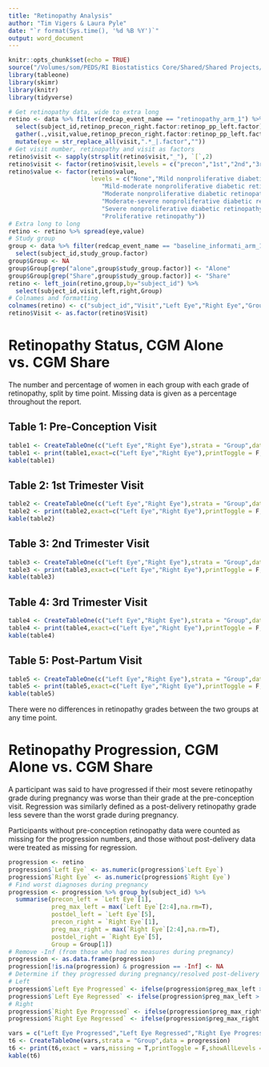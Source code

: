 ```yaml
---
title: "Retinopathy Analysis"
author: "Tim Vigers & Laura Pyle"
date: "`r format(Sys.time(), '%d %B %Y')`"
output: word_document
---
```


```r
knitr::opts_chunk$set(echo = TRUE)
source("/Volumes/som/PEDS/RI Biostatistics Core/Shared/Shared Projects/Laura/BDC/Projects/Sarit Polsky/Retinopathy/Data_Raw/PregnancyCGM_R_2019-08-12_1528.r")
library(tableone)
library(skimr)
library(knitr)
library(tidyverse)
```

```r
# Get retinopathy data, wide to extra long
retino <- data %>% filter(redcap_event_name == "retinopathy_arm_1") %>% 
  select(subject_id,retinop_precon_right.factor:retinop_pp_left.factor) %>%
  gather(.,visit,value,retinop_precon_right.factor:retinop_pp_left.factor) %>%
  mutate(eye = str_replace_all(visit,".*_|.factor",""))
# Get visit number, retinopathy and visit as factors
retino$visit <- sapply(strsplit(retino$visit,"_"), `[`,2)
retino$visit <- factor(retino$visit,levels = c("precon","1st","2nd","3rd","pp"))
retino$value <- factor(retino$value,
                       levels = c("None","Mild nonproliferative diabetic retinopathy",
                          "Mild-moderate nonproliferative diabetic retinopathy",
                          "Moderate nonproliferative diabetic retinopathy",
                          "Moderate-severe nonproliferative diabetic retinopathy",
                          "Severe nonproliferative diabetic retinopathy",
                          "Proliferative retinopathy"))
# Extra long to long
retino <- retino %>% spread(eye,value)
# Study group
group <- data %>% filter(redcap_event_name == "baseline_informati_arm_1") %>%
  select(subject_id,study_group.factor)
group$Group <- NA
group$Group[grep("alone",group$study_group.factor)] <- "Alone"
group$Group[grep("Share",group$study_group.factor)] <- "Share"
retino <- left_join(retino,group,by="subject_id") %>% 
  select(subject_id,visit,left,right,Group)
# Colnames and formatting
colnames(retino) <- c("subject_id","Visit","Left Eye","Right Eye","Group")
retino$Visit <- as.factor(retino$Visit)
```

# Retinopathy Status, CGM Alone vs. CGM Share

The number and percentage of women in each group with each grade of retinopathy, split by time point. Missing data is given as a percentage throughout the report.

## Table 1: Pre-Conception Visit

```r
table1 <- CreateTableOne(c("Left Eye","Right Eye"),strata = "Group",data = retino[retino$Visit == "precon",])
table1 <- print(table1,exact=c("Left Eye","Right Eye"),printToggle = F,missing = T)
kable(table1)
```

## Table 2: 1st Trimester Visit

```r
table2 <- CreateTableOne(c("Left Eye","Right Eye"),strata = "Group",data = retino[retino$Visit == "1st",])
table2 <- print(table2,exact=c("Left Eye","Right Eye"),printToggle = F,missing = T)
kable(table2)
```

## Table 3: 2nd Trimester Visit

```r
table3 <- CreateTableOne(c("Left Eye","Right Eye"),strata = "Group",data = retino[retino$Visit == "2nd",])
table3 <- print(table3,exact=c("Left Eye","Right Eye"),printToggle = F,missing = T)
kable(table3)
```

## Table 4: 3rd Trimester Visit

```r
table4 <- CreateTableOne(c("Left Eye","Right Eye"),strata = "Group",data = retino[retino$Visit == "3rd",])
table4 <- print(table4,exact=c("Left Eye","Right Eye"),printToggle = F,missing = T)
kable(table4)
```

## Table 5: Post-Partum Visit

```r
table5 <- CreateTableOne(c("Left Eye","Right Eye"),strata = "Group",data = retino[retino$Visit == "pp",])
table5 <- print(table5,exact=c("Left Eye","Right Eye"),printToggle = F,missing = T)
kable(table5)
```

There were no differences in retinopathy grades between the two groups at any time point.

# Retinopathy Progression, CGM Alone vs. CGM Share

A participant was said to have progressed if their most severe retinopathy grade during pregnancy was worse than their grade at the pre-conception visit. Regression was similarly defined as a post-delivery retinopathy grade less severe than the worst grade during pregnancy. 

Participants without pre-conception retinopathy data were counted as missing for the progression numbers, and those without post-delivery data were treated as missing for regression.

```r
progression <- retino
progression$`Left Eye` <- as.numeric(progression$`Left Eye`)
progression$`Right Eye` <- as.numeric(progression$`Right Eye`)
# Find worst diagnoses during pregnancy
progression <- progression %>% group_by(subject_id) %>%
  summarise(precon_left = `Left Eye`[1],
            preg_max_left = max(`Left Eye`[2:4],na.rm=T),
            postdel_left = `Left Eye`[5],
            precon_right = `Right Eye`[1],
            preg_max_right = max(`Right Eye`[2:4],na.rm=T),
            postdel_right = `Right Eye`[5],
            Group = Group[1])
# Remove -Inf (from those who had no measures during pregnancy)
progression <- as.data.frame(progression)
progression[!is.na(progression) & progression == -Inf] <- NA
# Determine if they progressed during pregnancy/resolved post-delivery
# Left
progression$`Left Eye Progressed` <- ifelse(progression$preg_max_left > progression$precon_left,T,F)
progression$`Left Eye Regressed` <- ifelse(progression$preg_max_left > progression$postdel_left,T,F)
# Right
progression$`Right Eye Progressed` <- ifelse(progression$preg_max_right > progression$precon_right,T,F)
progression$`Right Eye Regressed` <- ifelse(progression$preg_max_right > progression$postdel_right,T,F)
```

```r
vars = c("Left Eye Progressed","Left Eye Regressed","Right Eye Progressed","Right Eye Regressed")
t6 <- CreateTableOne(vars,strata = "Group",data = progression)
t6 <- print(t6,exact = vars,missing = T,printToggle = F,showAllLevels = T)
kable(t6)
```